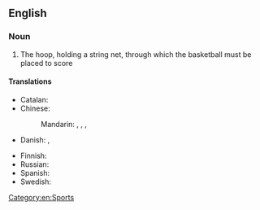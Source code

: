 ==English==

===Noun===
{{en-noun}}

# {{lb|en|basketball}} The hoop, holding a string net, through which the basketball must be placed to score

====Translations====
{{trans-top|a hoop use in basketball}}
* Catalan: {{t+|ca|cèrcol|m}}
* Chinese:
*: Mandarin: {{t|cmn|籃球框|sc=Hani}}, {{t|cmn|篮球框|tr=lánqiú kuàng|sc=Hani}}, {{t+|cmn|籃框|sc=Hani}}, {{t|cmn|篮框|tr=lánkuàng|sc=Hani}}
* Danish: {{t|da|basketballkurv|c}}, {{t|da|basketkurv|c}}
{{trans-mid}}
* Finnish: {{t+|fi|koripallorengas}}
* Russian: {{t|ru|баскетбо́льное кольцо́|n}}
* Spanish: {{t|es|aro de baloncesto|m}}
* Swedish: {{t|sv|basketkorg|c}}
{{trans-bottom}}

[[Category:en:Sports]]